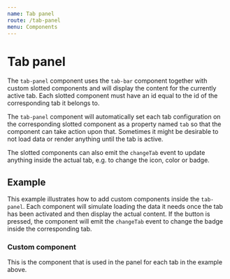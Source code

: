 ```yaml
---
name: Tab panel
route: /tab-panel
menu: Components
---
```


# Tab panel 

The `tab-panel` component uses the `tab-bar` component together with custom slotted components and will display the content for the currently active tab. Each slotted component must have an id equal to the id of the corresponding tab it belongs to.

The `tab-panel` component will automatically set each tab configuration on the corresponding slotted component as a property named `tab` so that the component can take action upon that. Sometimes it might be desirable to not load data or render anything until the tab is active. 

The slotted components can also emit the `changeTab` event to update anything inside the actual tab, e.g. to change the icon, color or badge.

<limel-props name="limel-tab-panel" />

## Example

This example illustrates how to add custom components inside the `tab-panel`. Each component will simulate loading the data it needs once the tab has been activated and then display the actual content. If the button is pressed, the component will emit the `changeTab` event to change the badge inside the corresponding tab.

<limel-example name="limel-example-tab-panel" />

### Custom component

This is the component that is used in the panel for each tab in the example above.

<limel-example name="limel-example-tab-panel-content" path="tab-panel" code-only={true} />
